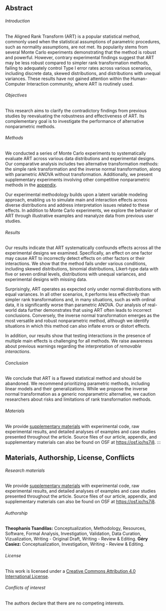 ## Abstract {.unnumbered}

###### Introduction
The Aligned Rank Transform (ART) is a popular statistical method, commonly used when the statistical assumptions of parametric procedures, such as normality assumptions, are not met. Its popularity stems from several Monte Carlo experiments demonstrating that the method is robust and powerful. However, contrary experimental findings suggest that ART may be less robust compared to simpler rank transformation methods, failing to adequately control Type I error rates across various scenarios, including discrete data, skewed distributions, and distributions with unequal variances. These results have not gained attention within the Human-Computer Interaction community, where ART is routinely used.

###### Objectives
This research aims to clarify the contradictory findings from previous studies by reevaluating the robustness and effectiveness of ART. Its complementary goal is to investigate the performance of alternative nonparametric methods.

###### Methods
We conducted a series of Monte Carlo experiments to systematically evaluate ART across various data distributions and experimental designs. Our comparative analysis includes two alternative transformation methods: the simple rank transformation and the inverse normal transformation, along with parametric ANOVA without transformation. Additionally, we present supplementary experiments involving other competitive nonparametric methods in the [appendix](appendix.html).

Our experimental methodology builds upon a latent variable modeling approach, enabling us to simulate main and interaction effects across diverse distributions and address interpretation issues related to these effects. In addition to Monte Carlo experiments, we explore the behavior of ART through illustrative examples and reanalyze data from previous user studies.

###### Results
Our results indicate that ART systematically confounds effects across all the experimental designs we examined. Specifically, an effect on one factor may cause ART to incorrectly detect effects on other factors or their interactions. We show that the method fails under various conditions, including skewed distributions, binomial distributions, Likert-type data with five or seven ordinal levels, distributions with unequal variances, and experimental designs with missing data.

Surprisingly, ART operates as expected only under normal distributions with equal variances. In all other scenarios, it performs less effectively than simpler rank transformations and, in many situations, such as with ordinal data, it is significantly worse than parametric ANOVA. Our analysis of real-world data further demonstrates that using ART often leads to incorrect conclusions. Conversely, the inverse normal transformation emerges as the most versatile and robust nonparametric method, although we identify situations in which this method can also inflate errors or distort effects.

In addition, our results show that testing interactions in the presence of multiple main effects is challenging for all methods. We raise awareness about previous warnings regarding the interpretation of *removable interactions*. 

###### Conclusion
We conclude that ART is a flawed statistical method and should be abandoned. We recommend prioritizing parametric methods, including linear models and their generalizations. While we propose the inverse normal transformation as a generic nonparametric alternative, we caution researchers about risks and limitations of rank transformation methods.

###### Materials
We provide [supplementary materials](https://github.com/statransform/jovi/tree/main/supplementary) with experimental code, raw experimental results, and detailed analyses of examples and case studies presented throughout the article. Source files of our article, appendix, and supplementary materials can also be found on OSF at [https://osf.io/hs7j8](https://osf.io/hs7j8). 
:::

::: {.callout-note appearance="simple" icon=false collapse=true}
## Materials, Authorship, License, Conflicts

###### Research materials

We provide [supplementary materials](https://github.com/statransform/jovi/tree/main/supplementary) with experimental code, raw experimental results, and detailed analyses of examples and case studies presented throughout the article. Source files of our article, appendix, and supplementary materials can also be found on OSF at [https://osf.io/hs7j8](https://osf.io/hs7j8). 

###### Authorship

**Theophanis Tsandilas:** Conceptualization, Methodology, Resources, Software, Formal Analysis, Investigation, Validation, Data Curation, Vizualization, Writing - Original Draft, Writing - Review & Editing.
**Géry Casiez:** Conceptualization, Investigation, Writing - Review & Editing.

###### License

This work is licensed under a [Creative Commons Attribution 4.0 International License](https://creativecommons.org/licenses/by/4.0/).

###### Conflicts of interest

The authors declare that there are no competing interests.

:::
